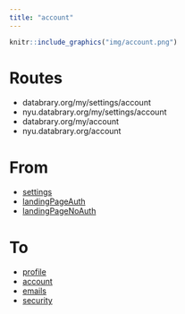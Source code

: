 ```yaml
---
title: "account"
---
```


```r
knitr::include_graphics("img/account.png")
```

# Routes

- databrary.org/my/settings/account
- nyu.databrary.org/my/settings/account
- databrary.org/my/account
- nyu.databrary.org/account

# From

- [settings](settings.html)
- [landingPageAuth](landingPageAuth.html)
- [landingPageNoAuth](landingPageNoAuth.html)

# To

- [profile](profile.html)
- [account](account.html)
- [emails](emails.html)
- [security](security.html)
